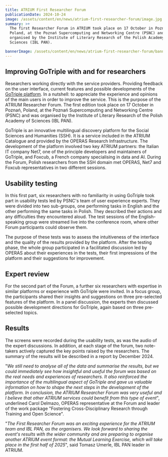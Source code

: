 ```yaml
---
title: ATRIUM First Researcher Forum
publicationDate: 2024-10-24
image: /assets/content/en/news/atrium-first-researcher-forum/image.jpg
summary: >+
  The first Researcher Forum in ATRIUM took place on 17 October in Poznań,
  Poland, at the Poznań Supercomputing and Networking Centre (PSNC) and was
  organised by the Institute of Literary Research of the Polish Academy of
  Sciences (IBL PAN).

bannerImage: /assets/content/en/news/atrium-first-researcher-forum/bannerImage.jpg
---
```

## Improving GoTriple with and for researchers

Researchers working directly with the service providers. Providing feedback on the user interface, current features and possible developments of the [GoTriple platform](https://www.gotriple.eu/). In a nutshell: to appreciate the experience and opinions of the main users in order to improve the service. This is the purpose of the ATRIUM Researcher Forum. The first edition took place on 17 October in Poznań, Poland, at the Poznań Supercomputing and Networking Centre (PSNC) and was organised by the Institute of Literary Research of the Polish Academy of Sciences (IBL PAN).

GoTriple is an innovative multilingual discovery platform for the Social Sciences and Humanities (SSH). It is a service included in the ATRIUM Catalogue and provided by the OPERAS Research Infrastructure. The development of the platform involved two key ATRIUM partners: the Italian IT company Net7, one of the principle developers and maintainers of GoTriple, and Foxcub, a French company specialising in data and AI. During the Forum, Polish researchers from the SSH domain met OPERAS, Net7 and Foxcub representatives in two different sessions.

<Figure src="/assets/content/en/news/atrium-first-researcher-forum/d3-a2179-.jpg" alignment="stretch">

</Figure>

## **Usability testing**

In this first part, six researchers with no familiarity in using GoTriple took part in usability tests led by PSNC's team of user experience experts. They were divided into two sub-groups, one performing tasks in English and the other performing the same tasks in Polish. They described their actions and any difficulties they encountered aloud. The test sessions of the English-speaking group were streamed live into the conference room, where other Forum participants could observe them. 

The purpose of these tests was to assess the intuitiveness of the interface and the quality of the results provided by the platform. After the testing phase, the whole group participated in a facilitated discussion led by OPERAS about their experiences in the tests, their first impressions of the platform and their suggestions for improvement.

## **Expert review**

For the second part of the Forum, a further six researchers with expertise in similar platforms or experience with GoTriple were invited. In a focus group, the participants shared their insights and suggestions on three pre-selected features of the platform. In a panel discussion, the experts then discussed possible development directions for GoTriple, again based on three pre-selected topics.



<Figure src="/assets/content/en/news/atrium-first-researcher-forum/d3-a2126-.jpg" alignment="stretch">

</Figure>

## **Results**

The screens were recorded during the usability tests, as was the audio of the expert discussions. In addition, at each stage of the forum, two note-takers actively captured the key points raised by the researchers. The summary of the results will be described in a report by December 2024.

"*We still need to analyse all of the data and summarise the results, but we could immediately see how insightful and useful the forum was based on the real needs and experiences of researchers. It also reinforced the importance of the multilingual aspect of GoTriple and gave us valuable information on how to shape the next steps in the development of the platform. In conclusion, the ATRIUM Researcher Forum was very useful and I believe that other ATRIUM services could benefit from this type of event*", underlined Carol Delmazo, OPERAS representative at the Forum and leader of the work package "Fostering Cross-Disciplinary Research through Training and Open Science".

"*The First Researcher Forum was an exciting experience for the ATRIUM team and IBL PAN, as the organisers. We look forward to sharing the event's results with the wider community and are preparing to organise another ATRIUM event format: the Mutual Learning Exercise, which will take place in the first half of 2025*", said Tomasz Umerle, IBL PAN leader in ATRIUM.
